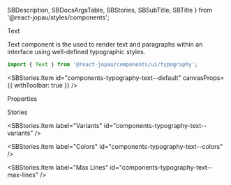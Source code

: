   SBDescription,
  SBDocsArgsTable,
  SBStories,
  SBSubTitle,
  SBTitle
} from '@react-jopau/styles/components';

<SBTitle>Text</SBTitle>

<SBDescription>
  Text component is the used to render text and paragraphs within an interface using well-defined
  typographic styles.
</SBDescription>

```jsx dark
import { Text } from '@react-jopau/components/ui/typography';
```

<SBStories.Item id="components-typography-text--default" canvasProps={{ withToolbar: true }} />

<SBSubTitle>Properties</SBSubTitle>

<SBDocsArgsTable story="." noControls />

<SBSubTitle>Stories</SBSubTitle>

<SBStories>
<SBStories.Item label="Sizes" id="components-typography-text--sizes" />

<SBStories.Item label="Variants" id="components-typography-text--variants" />

<SBStories.Item label="Colors" id="components-typography-text--colors" />

<SBStories.Item label="Max Lines" id="components-typography-text--max-lines" />
</SBStories>
